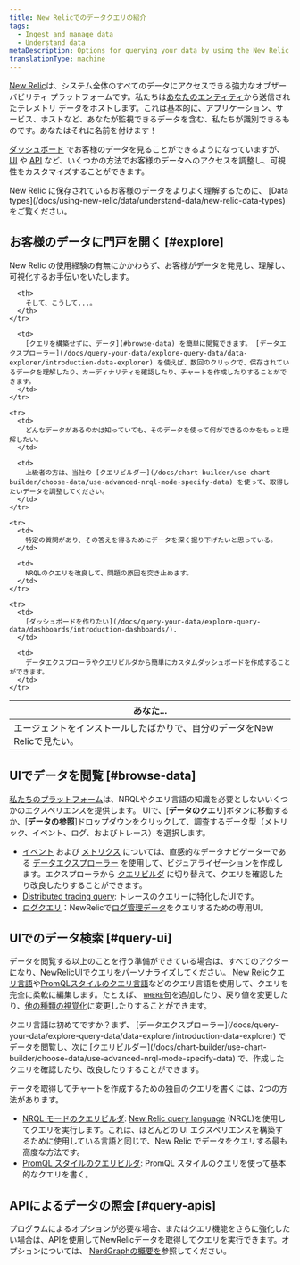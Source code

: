 ```yaml
---
title: New Relicでのデータクエリの紹介
tags:
  - Ingest and manage data
  - Understand data
metaDescription: Options for querying your data by using the New Relic UI or our APIs.
translationType: machine
---
```


[New Relic](https://one.newrelic.com)は、システム全体のすべてのデータにアクセスできる強力なオブザーバビリティ プラットフォームです。私たちは[あなたのエンティティ](/docs/new-relic-one/use-new-relic-one/core-concepts/what-entity-new-relic/)から送信されたテレメトリ データをホストします。これは基本的に、アプリケーション、サービス、ホストなど、あなたが監視できるデータを含む、私たちが識別できるものです。あなたはそれに名前を付けます！

[ダッシュボード](/docs/query-your-data/explore-query-data/dashboards/introduction-dashboards/) でお客様のデータを見ることができるようになっていますが、 [UI](#query-ui) や [API](#query-apis) など、いくつかの方法でお客様のデータへのアクセスを調整し、可視性をカスタマイズすることができます。

<Callout variant="important">
  New Relic に保存されているお客様のデータをよりよく理解するために、 [Data types](/docs/using-new-relic/data/understand-data/new-relic-data-types) をご覧ください。
</Callout>

## お客様のデータに門戸を開く [#explore]

New Relic の使用経験の有無にかかわらず、お客様がデータを発見し、理解し、可視化するお手伝いをいたします。

<table>
  <thead>
    <tr>
      <th style={{ width: "300px" }}>
        あなた...
      </th>

      <th>
        そして、こうして...。
      </th>
    </tr>
  </thead>

  <tbody>
    <tr>
      <td>
        エージェントをインストールしたばかりで、自分のデータをNew Relicで見たい。
      </td>

      <td>
        [クエリを構築せずに、データ](#browse-data) を簡単に閲覧できます。 [データエクスプローラー](/docs/query-your-data/explore-query-data/data-explorer/introduction-data-explorer) を使えば、数回のクリックで、保存されているデータを理解したり、カーディナリティを確認したり、チャートを作成したりすることができます。
      </td>
    </tr>

    <tr>
      <td>
        どんなデータがあるのかは知っていても、そのデータを使って何ができるのかをもっと理解したい。
      </td>

      <td>
        上級者の方は、当社の [クエリビルダー](/docs/chart-builder/use-chart-builder/choose-data/use-advanced-nrql-mode-specify-data) を使って、取得したいデータを調整してください。
      </td>
    </tr>

    <tr>
      <td>
        特定の質問があり、その答えを得るためにデータを深く掘り下げたいと思っている。
      </td>

      <td>
        NRQLのクエリを改良して、問題の原因を突き止めます。
      </td>
    </tr>

    <tr>
      <td>
        [ダッシュボードを作りたい](/docs/query-your-data/explore-query-data/dashboards/introduction-dashboards/).
      </td>

      <td>
        データエクスプローラやクエリビルダから簡単にカスタムダッシュボードを作成することができます。
      </td>
    </tr>
  </tbody>
</table>

## UIでデータを閲覧 [#browse-data]

[私たちのプラットフォーム](/docs/new-relic-one/use-new-relic-one/get-started/introduction-new-relic-one)は、NRQLやクエリ言語の知識を必要としないいくつかのエクスペリエンスを提供します。 UIで、\[**データのクエリ**]ボタンに移動するか、\[**データの参照**]ドロップダウンをクリックして、調査するデータ型（メトリック、イベント、ログ、およびトレース）を選択します。

* [イベント](/docs/using-new-relic/data/understand-data/new-relic-data-types#event-data) および [メトリクス](/docs/using-new-relic/data/understand-data/new-relic-data-types#metrics) については、直感的なデータナビゲーターである [データエクスプローラー](/docs/query-your-data/explore-query-data/data-explorer/introduction-data-explorer) を使用して、ビジュアライゼーションを作成します。エクスプローラから [クエリビルダ](/docs/chart-builder/use-chart-builder/choose-data/use-advanced-nrql-mode-specify-data) に切り替えて、クエリを確認したり改良したりすることができます。
* [Distributed tracing query](/docs/understand-dependencies/distributed-tracing/ui-data/additional-distributed-tracing-features-new-relic-one): トレースのクエリーに特化したUIです。
* [ログクエリ](/docs/logs/new-relic-logs/ui-data/query-syntax-logs)：NewRelicで[ログ管理データ](/docs/logs/new-relic-logs/get-started/introduction-new-relic-logs)をクエリするための専用UI。

## UIでのデータ検索 [#query-ui]

データを閲覧する以上のことを行う準備ができている場合は、すべてのアクターになり、NewRelicUIでクエリをパーソナライズしてください。 [New Relicクエリ言語](/docs/query-your-data/nrql-new-relic-query-language/get-started/introduction-nrql-new-relics-query-language/)や[PromQLスタイルのクエリ言語](https://prometheus.io/docs/prometheus/latest/querying/basics/)などのクエリ言語を使用して、クエリを完全に柔軟に編集します。たとえば、 [`WHERE`句](/docs/query-your-data/nrql-new-relic-query-language/get-started/nrql-syntax-clauses-functions/#sel-where)を追加したり、戻り値を変更したり、[他の種類の視覚化](/docs/query-your-data/explore-query-data/use-charts/chart-types/)に変更したりすることができます。

<Callout variant="tip">
  クエリ言語は初めてですか？まず、 [データエクスプローラー](/docs/query-your-data/explore-query-data/data-explorer/introduction-data-explorer) でデータを閲覧し、次に [クエリビルダー](/docs/chart-builder/use-chart-builder/choose-data/use-advanced-nrql-mode-specify-data) で、作成したクエリを確認したり、改良したりすることができます。
</Callout>

データを取得してチャートを作成するための独自のクエリを書くには、2つの方法があります。

* [NRQL モードのクエリビルダ](/docs/chart-builder/use-chart-builder/choose-data/use-advanced-nrql-mode-specify-data): [New Relic query language](/docs/query-your-data/nrql-new-relic-query-language/get-started/introduction-nrql-new-relics-query-language) (NRQL)を使用してクエリを実行します。これは、ほとんどの UI エクスペリエンスを構築するために使用している言語と同じで、New Relic でデータをクエリする最も高度な方法です。
* [PromQL スタイルのクエリビルダ](/docs/query-your-data/explore-query-data/chart-builder/use-advanced-promql-mode-specify-data): PromQL スタイルのクエリを使って基本的なクエリを書く。

## APIによるデータの照会 [#query-apis]

プログラムによるオプションが必要な場合、またはクエリ機能をさらに強化したい場合は、APIを使用してNewRelicデータを取得してクエリを実行できます。オプションについては、 [NerdGraphの概要を](/docs/apis/nerdgraph/get-started/introduction-new-relic-nerdgraph/#tutorials)参照してください。
